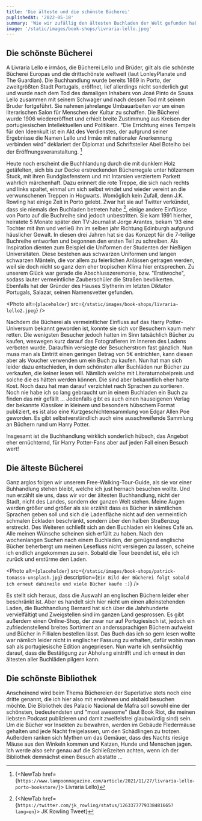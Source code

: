 ```yaml
---
title: 'Die älteste und die schönste Bücherei'
puplishedAt: '2022-05-18'
summary: 'Wie wir zufällig den ältesten Buchladen der Welt gefunden haben'
image: '/static/images/book-shops/livraria-lello.jpeg'
---
```


## Die schönste Bücherei

A Livraria Lello e irmãos, die Bücherei Lello und Brüder, gilt als die schönste Bücherei Europas und die drittschönste weltweit (laut LonleyPlanate und The Guardian).
Die Buchhandlung wurde bereits 1869 in Porto, der zweitgrößten Stadt Portugals, eröffnet, lief allerdings nicht sonderlich gut und wurde nach dem Tod des damaligen Inhabers von José Pinto de Sousa Lello zusammen mit seinem Schwager und nach dessen Tod mit seinem Bruder fortgeführt.
Sie nahmen jahrelange Umbauarbeiten vor um einen literarischen Salon für Menschen der Kultur zu schaffen.
Die Bücherei wurde 1906 wiedereröffnet und erhielt breite Zustimmung aus Kreisen der portugiesischen Intellektuellen und Politikern.
"Die Errichtung eines Tempels für den Ideenkult ist ein Akt des Verdienstes, der aufgrund seiner Ergebnisse die Namen Lello und Irmão mit nationaler Anerkennung verbinden wird" deklariert der Diplomat und Schriftsteller Abel Botelho bei der Eröffnungsveranstaltung. [^1]

[^1]:
    {<NewTab
    href={`https://www.lampoonmagazine.com/article/2021/11/27/livraria-lello-porto-bookstore/`}>
    Livraria Lello</NewTab>}

Heute noch erscheint die Buchhlandung durch die mit dunklem Holz getäfelten, sich bis zur Decke erstreckenden Bücherregale unter hölzernem Stuck, mit ihren Bundglasfenstern und mit Intarsien verziertem Parkett wahrlich märchenhaft. Dazu erinnert die rote Treppe, die sich nach rechts und links spaltet, einmal um sich selbst windet und wieder vereint an die verwunschenen Treppen in Hogwarts. Womöglich kein Zufall, denn J.K. Rowling hat einige Zeit in Porto gelebt.
Zwar hat sie auf Twitter verkündet, dass sie niemals den Buchladen betreten habe [^2], einige andere Einflüsse von Porto auf die Buchreihe sind jedoch unbestritten.
Sie kam 1991 hierher, heiratete 5 Monate später den TV-Journalist Jorge Arantes, bekam '93 eine Tochter mit ihm und verließ ihn im selben jahr Richtung Edinburgh aufgrund häuslicher Gewalt.
In diesen drei Jahren hat sie das Konzept für die 7-teilige Buchreihe entworfen und begonnen den ersten Teil zu schreiben. Als Inspiration dienten zum Beispiel die Uniformen der Studenten der hießigen Universitäten. Diese bestehen aus schwarzen Uniformen und langen schwarzen Mänteln, die vor allem zu feierlichen Anlässen getragen werden, weil sie doch nicht so ganz dem eher tropischen Klima hier entsprechen. Zu unserem Glück war gerade die Abschlusszeremonie, bzw. "Erstiwoche", sodass lauter vermeintliche Zauberschüler die Straßen bevölkerten. Ebenfalls hat der Gründer des Hauses Slytherin im letzten Diktator Portugals, Salazar, seinen Namensvetter gefunden.

<Photo
  alt={`placeholder`}
  src={`/static/images/book-shops/livraria-lello2.jpeg`}
/>

Nachdem die Bücherei als vermeintlicher Einfluss auf das Harry Potter-Universum bekannt geworden ist, konnte sie sich vor Besuchern kaum mehr retten. Die wenigsten Besucher jedoch hatten im Sinn tatsächlich Bücher zu kaufen, weswegen kurz darauf das Fotografieren im Inneren des Ladens verboten wurde. Daraufhin versiegte der Besucherstrom fast gänzlich. Nun muss man als Eintritt einen geringen Betrag von 5€ entrichten, kann diesen aber als Voucher verwenden um ein Buch zu kaufen. Nun hat man sich leider dazu entschieden, in dem schönsten aller Buchläden nur Bücher zu verkaufen, die keiner lesen will. Nämlich welche mit Literaturnobelpreis und solche die es hätten werden können. Die sind aber bekanntlich eher harte Kost. Noch dazu hat man darauf verzichtet nach Sprachen zu sortieren. Noch nie habe ich so lang gebraucht um in einem Buchladen ein Buch zu finden das mir gefällt ... Jedenfalls gibt es auch einen hauseigenen Verlag der bekannte Klassiker in kleinem und besonders hübschem Format publiziert, es ist also eine Kurzgeschichtensammlung von Edgar Allen Poe geworden. Es gibt selbstverständlich auch eine ausschweifende Sammlung an Büchern rund um Harry Potter.

Insgesamt ist die Buchhandlung wirklich sonderlich hübsch, das Angebot eher ernüchternd, für Harry Potter-Fans aber auf jeden Fall einen Besuch wert!

[^2]:
    {<NewTab
    href={`https://twitter.com/jk_rowling/status/1263377779338481665?lang=en`}>
    JK Rowling Tweet</NewTab>}

## Die älteste Bücherei

Ganz arglos folgen wir unserem Free-Walking-Tour-Guide, als sie vor einer Buhhandlung stehen bleibt, welche ich just hernach besuchen wollte. Und nun erzählt sie uns, dass wir vor der ältesten Buchhandlung, nicht der Stadt, nicht des Landes, sondern der ganzen Welt stehen. Meine Augen werden größer und größer als sie erzählt dass es Bücher in sämtlichen Sprachen geben soll und sich die Ladenfläche nicht auf den vermeintlich schmalen Eckladen beschränkt, sondern über den halben Straßenzug erstreckt. Des Weiteren schließt sich an den Buchladen ein kleines Café an. Alle meinen Wünsche scheinen sich erfüllt zu haben. Nach den wochenlangen Suchen nach einem Buchladen, der genügend englische Bücher beherbergt um meinen Lesefluss nicht versiegen zu lassen, scheine ich endlich angekommen zu sein. Sobald die Tour beendet ist, eile ich zurück und erstürme den Laden.

<Photo
  alt={`placeholder`}
  src={`/static/images/book-shops/patrick-tomasso-unsplash.jpg`}
  description={`Ein Bild der Bücherei folgt sobald ich erneut dahineile und viele Bücher kaufe :)`}
/>

Es stellt sich heraus, dass die Auswahl an englischen Büchern leider eher beschränkt ist. Aber es handelt sich hier nicht um einen alleinstehenden Laden, die Buchhandlung Bernard hat sich über die Jahrhunderte vervielfältigt und Zweigstellen sind im ganzen Land gesprossen. Es gibt außerdem einen Online-Shop, der zwar nur auf Portugiesisch ist, jedoch ein zufriedenstellend breites Sortiment an anderssprachigen Büchern aufweist und Bücher in Fillialen bestellen lässt. Das Buch das ich so gern lesen wollte war nämlich leider nicht in englischer Fassung zu erhalten, dafür wohin man sah als portugiesische Edition angepriesen. Nun warte ich senhsüchtig darauf, dass die Bestätigung zur Abholung eintrifft und ich erneut in den ältesten aller Buchläden pilgern kann.

## Die schönste Bibliothek

Anscheinend wird beim Thema Büchereien der Superlative stets noch eine dritte genannt, die ich hier also mit erwähnen und alsbald besuchen möchte. Die Bibliothek des Palacio Nacional de Mafra soll sowohl eine der schönsten, bedeutendsten und "most awesome" (laut Book Riot, die meinen liebsten Podcast publizieren und damit zweifelsfrei glaubwürdig sind) sein. Um die Bücher vor Insekten zu bewahren, werden im Gebäude Fledermäuse gehalten und jede Nacht freigelassen, um den Schädlingen zu trotzen. Außerdem ranken sich Mythen um das Gemäuer, dass des Nachts riesige Mäuse aus den Winkeln kommen und Katzen, Hunde und Menschen jagen. Ich werde also sehr genau auf die Schließzeiten achten, wenn ich der Bibliothek demnächst einen Besuch abstatte ...
